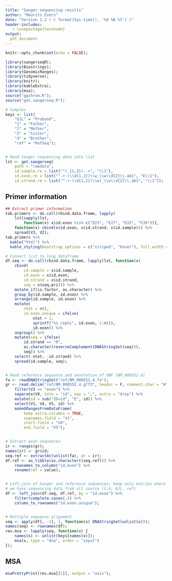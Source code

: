 ```yaml
---
title: "Sanger sequencing results"
author: "Maurits Evers"
date: "Version 1.2 (`r format(Sys.time(), '%d %B %Y')`)"
header-includes:
   - \usepackage{texshade}
output: 
  pdf_document
---
```




```r
knitr::opts_chunk$set(echo = FALSE);

library(sangerseqR);
library(Biostrings);
library(GenomicRanges);
library(tidyverse);
library(knitr);
library(kableExtra);
library(msa);
source("ggchrom.R");
source("get.sangerseq.R");
```


```r
# Samples
keys <- list(
    "QJL" = "Proband",
    "1" = "Father",
    "2" = "Mother",
    "3" = "Sister",
    "4" = "Brother",
    "ref" = "RefSeq");


# Read Sanger sequencing data into list
lst <- get.sangerseq(
    path = "rawdata",
    id.sample.re = list("^(.{1,3})-.+", "\\1"),
    id.exon.re = list("^.+-(\\d{1,2})\\w_\\w\\d{2}\\.ab1", "E\\1"),
    id.strand.re = list("^.+-\\d{1,2}(\\w)_\\w\\d{2}\\.ab1", "\\1"));
```

## Primer information

```r
## Extract primer information
tab.primers <- do.call(rbind.data.frame, lapply(
    lst[sapply(lst,
        function(x) x$id.exon %in% c("E23", "E27", "E33", "E39"))],
    function(x) cbind(x$id.exon, x$id.strand, x$id.sample))) %>%
    spread(V3, V2);
tab.primers %>% 
  kable("html") %>% 
  kable_styling(bootstrap_options = c("striped", "hover"), full_width = TRUE);
```

```r
# Convert list to long dataframe
df.seq <- do.call(rbind.data.frame, lapply(lst, function(x)
    cbind(
        id.sample = x$id.sample,
        id.exon = x$id.exon,
        id.strand = x$id.strand,
        seq = x$seq.pri))) %>%
    mutate_if(is.factor, as.character) %>%
    group_by(id.sample, id.exon) %>%
    arrange(id.sample, id.exon) %>%
    mutate(
        ntot = n(),
        id.exon.unique = ifelse(
            ntot > 1,
            sprintf("%s_rep%i", id.exon, 1:n()),
            id.exon)) %>%
    ungroup() %>%
    mutate(seq = ifelse(
        id.strand == "R",
        as.character(reverseComplement(DNAStringSet(seq))),
        seq)) %>%
    select(-ntot, -id.strand) %>%
    spread(id.sample, seq);


# Read reference sequence and annotation of VWF (NM_000552.4)
fa <- readDNAStringSet("ref/NM_000552.4.fa");
gr <- read.delim("ref/NM_000552.4.gff3", header = F, comment.char = "#") %>%
    filter(V3 == "exon") %>%
    separate(V9, into = "id", sep = ";", extra = "drop") %>%
    mutate(id = sub("ID=id", "E", id)) %>%
    select(V1, V4, V5, id) %>%
    makeGRangesFromDataFrame(
        keep.extra.columns = TRUE,
        seqnames.field = "V1",
        start.field = "V4",
        end.field = "V5");


# Extract exon sequences
ir <- ranges(gr);
names(ir) <- gr$id;
seq.ref <- extractAt(unlist(fa), at = ir);
df.ref <- as_tibble(as.character((seq.ref))) %>%
    rownames_to_column("id.exon") %>%
    rename(ref = value);


# Left-join of Sanger and reference sequences; keep only entries where
# we have sequencing data from all source (1:4, QJL, ref)
df <- left_join(df.seq, df.ref, by = "id.exon") %>%
    filter(complete.cases(.)) %>%
    column_to_rownames("id.exon.unique");


# Multiple sequence alignment
seq <- apply(df[, -1], 1, function(x) DNAStringSet(unlist(x)));
names(seq) <- rownames(df);
res.msa <- lapply(seq, function(x) {
    names(x) <- unlist(keys[names(x)]);
    msa(x, type = "dna", order = "input")
});
```


## MSA

```r
msaPrettyPrint(res.msa[[1]], output = "asis");
```

